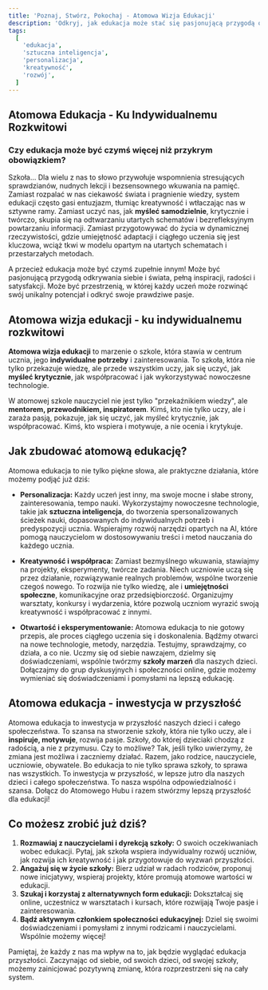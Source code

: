 ```yaml
---
title: 'Poznaj, Stwórz, Pokochaj - Atomowa Wizja Edukacji'
description: 'Odkryj, jak edukacja może stać się pasjonującą przygodą odkrywania siebie i świata, wspierając indywidualny rozwój, kreatywność i miłość do nauki.'
tags:
  [
    'edukacja',
    'sztuczna inteligencja',
    'personalizacja',
    'kreatywność',
    'rozwój',
  ]
---
```


## Atomowa Edukacja - Ku Indywidualnemu Rozkwitowi

### Czy edukacja może być czymś więcej niż przykrym obowiązkiem?

Szkoła... Dla wielu z nas to słowo przywołuje wspomnienia stresujących sprawdzianów, nudnych lekcji i bezsensownego wkuwania na pamięć. Zamiast rozpalać w nas ciekawość świata i pragnienie wiedzy, system edukacji często gasi entuzjazm, tłumiąc kreatywność i wtłaczając nas w sztywne ramy. Zamiast uczyć nas, jak **myśleć samodzielnie**, krytycznie i twórczo, skupia się na odtwarzaniu utartych schematów i bezrefleksyjnym powtarzaniu informacji. Zamiast przygotowywać do życia w dynamicznej rzeczywistości, gdzie umiejętność adaptacji i ciągłego uczenia się jest kluczowa, wciąż tkwi w modelu opartym na utartych schematach i przestarzałych metodach.

A przecież edukacja może być czymś zupełnie innym! Może być pasjonującą przygodą odkrywania siebie i świata, pełną inspiracji, radości i satysfakcji. Może być przestrzenią, w której każdy uczeń może rozwinąć swój unikalny potencjał i odkryć swoje prawdziwe pasje.

## Atomowa wizja edukacji - ku indywidualnemu rozkwitowi

**Atomowa wizja edukacji** to marzenie o szkole, która stawia w centrum ucznia, jego **indywidualne potrzeby** i zainteresowania. To szkoła, która nie tylko przekazuje wiedzę, ale przede wszystkim uczy, jak się uczyć, jak **myśleć krytycznie**, jak współpracować i jak wykorzystywać nowoczesne technologie.

W atomowej szkole nauczyciel nie jest tylko "przekaźnikiem wiedzy", ale **mentorem, przewodnikiem, inspiratorem**. Kimś, kto nie tylko uczy, ale i zaraża pasją, pokazuje, jak się uczyć, jak myśleć krytycznie, jak współpracować. Kimś, kto wspiera i motywuje, a nie ocenia i krytykuje.

## Jak zbudować atomową edukację?

Atomowa edukacja to nie tylko piękne słowa, ale praktyczne działania, które możemy podjąć już dziś:

- **Personalizacja:**
  Każdy uczeń jest inny, ma swoje mocne i słabe strony, zainteresowania, tempo nauki. Wykorzystajmy nowoczesne technologie, takie jak **sztuczna inteligencja**, do tworzenia spersonalizowanych ścieżek nauki, dopasowanych do indywidualnych potrzeb i predyspozycji ucznia. Wspierajmy rozwój narzędzi opartych na AI, które pomogą nauczycielom w dostosowywaniu treści i metod nauczania do każdego ucznia.

- **Kreatywność i współpraca:**
  Zamiast bezmyślnego wkuwania, stawiajmy na projekty, eksperymenty, twórcze zadania. Niech uczniowie uczą się przez działanie, rozwiązywanie realnych problemów, wspólne tworzenie czegoś nowego. To rozwija nie tylko wiedzę, ale i **umiejętności społeczne**, komunikacyjne oraz przedsiębiorczość. Organizujmy warsztaty, konkursy i wydarzenia, które pozwolą uczniom wyrazić swoją kreatywność i współpracować z innymi.

- **Otwartość i eksperymentowanie:**
  Atomowa edukacja to nie gotowy przepis, ale proces ciągłego uczenia się i doskonalenia. Bądźmy otwarci na nowe technologie, metody, narzędzia. Testujmy, sprawdzajmy, co działa, a co nie. Uczmy się od siebie nawzajem, dzielmy się doświadczeniami, wspólnie twórzmy **szkoły marzeń** dla naszych dzieci. Dołączajmy do grup dyskusyjnych i społeczności online, gdzie możemy wymieniać się doświadczeniami i pomysłami na lepszą edukację.

## Atomowa edukacja - inwestycja w przyszłość

Atomowa edukacja to inwestycja w przyszłość naszych dzieci i całego społeczeństwa. To szansa na stworzenie szkoły, która nie tylko uczy, ale i **inspiruje, motywuje**, rozwija pasje. Szkoły, do której dzieciaki chodzą z radością, a nie z przymusu. Czy to możliwe? Tak, jeśli tylko uwierzymy, że zmiana jest możliwa i zaczniemy działać. Razem, jako rodzice, nauczyciele, uczniowie, obywatele. Bo edukacja to nie tylko sprawa szkoły, to sprawa nas wszystkich. To inwestycja w przyszłość, w lepsze jutro dla naszych dzieci i całego społeczeństwa. To nasza wspólna odpowiedzialność i szansa. Dołącz do Atomowego Hubu i razem stwórzmy lepszą przyszłość dla edukacji!

## Co możesz zrobić już dziś?

1. **Rozmawiaj z nauczycielami i dyrekcją szkoły:**
   O swoich oczekiwaniach wobec edukacji. Pytaj, jak szkoła wspiera indywidualny rozwój uczniów, jak rozwija ich kreatywność i jak przygotowuje do wyzwań przyszłości.
2. **Angażuj się w życie szkoły:**
   Bierz udział w radach rodziców, proponuj nowe inicjatywy, wspieraj projekty, które promują atomowe wartości w edukacji.
3. **Szukaj i korzystaj z alternatywnych form edukacji:**
   Dokształcaj się online, uczestnicz w warsztatach i kursach, które rozwijają Twoje pasje i zainteresowania.
4. **Bądź aktywnym członkiem społeczności edukacyjnej:**
   Dziel się swoimi doświadczeniami i pomysłami z innymi rodzicami i nauczycielami. Wspólnie możemy więcej!

Pamiętaj, że każdy z nas ma wpływ na to, jak będzie wyglądać edukacja przyszłości. Zaczynając od siebie, od swoich dzieci, od swojej szkoły, możemy zainicjować pozytywną zmianę, która rozprzestrzeni się na cały system.
